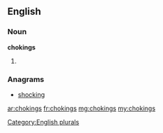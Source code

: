 ==English==

===Noun===
'''chokings'''

# {{plural of|[[choking]]}}

===Anagrams===
* [[shocking#English|shocking]]

[[Category:English plurals]]

[[ar:chokings]]
[[fr:chokings]]
[[mg:chokings]]
[[my:chokings]]